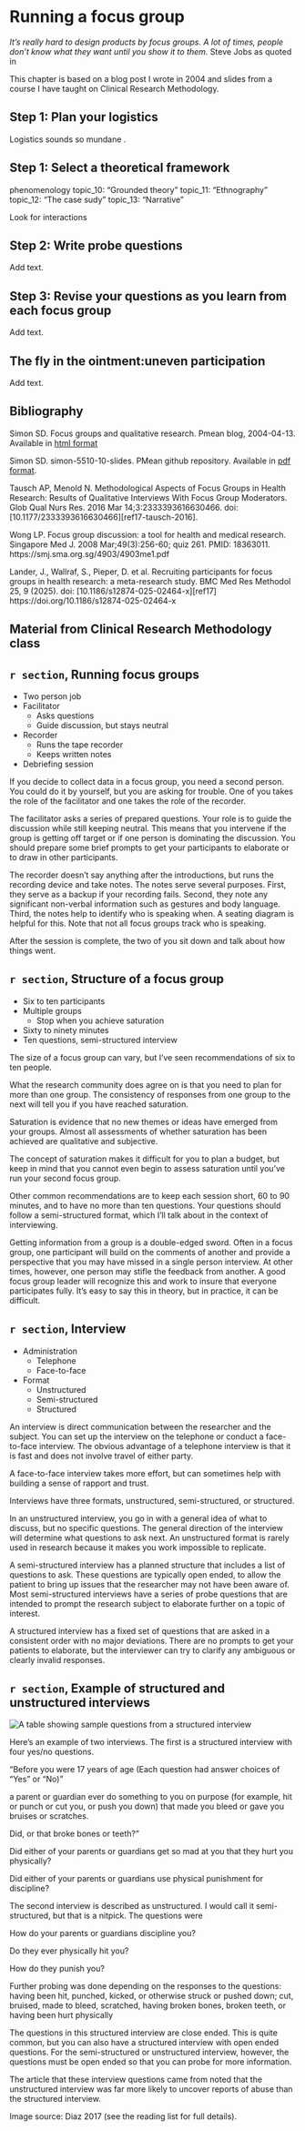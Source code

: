 # Running a focus group

*It's really hard to design products by focus groups. A lot of times, people don't know what they want until you show it to them.* Steve Jobs as quoted in 

This chapter is based on a blog post I wrote in 2004 and slides from a course I have taught on Clinical Research Methodology.

## Step 1: Plan your logistics

Logistics sounds so mundane .

## Step 1: Select a theoretical framework

phenomenology
  topic_10: "Grounded theory"
  topic_11: "Ethnography"
  topic_12: "The case sudy"
  topic_13: "Narrative"

Look for interactions

## Step 2: Write probe questions

Add text.

## Step 3: Revise your questions as you learn from each focus group

Add text.

## The fly in the ointment:uneven participation

Add text.

## Bibliography

Simon SD. Focus groups and qualitative research. Pmean blog, 2004-04-13. Available in [html format][ref17-simon-2004]

Simon SD. simon-5510-10-slides. PMean github repository. Available in [pdf format][ref17-simon-nodate].

Tausch AP, Menold N. Methodological Aspects of Focus Groups in Health Research: Results of Qualitative Interviews With Focus Group Moderators. Glob Qual Nurs Res. 2016 Mar 14;3:2333393616630466. doi: [10.1177/2333393616630466][ref17-tausch-2016].

Wong LP. Focus group discussion: a tool for health and medical research. Singapore Med J. 2008 Mar;49(3):256-60; quiz 261. PMID: 18363011. https://smj.sma.org.sg/4903/4903me1.pdf

Lander, J., Wallraf, S., Pieper, D. et al. Recruiting participants for focus groups in health research: a meta-research study. BMC Med Res Methodol 25, 9 (2025). doi: [10.1186/s12874-025-02464-x][ref17] https://doi.org/10.1186/s12874-025-02464-x

[ref-tausch-2016]: https://dx.doi.org/10.1177/2333393616630466

[ref17-simon-2004]: http://pmean.com/posts/focus-groups-are-great/

[ref17-simon-nodate]: https://github.com/pmean/classes/blob/master/clinical-research-methodology/10/results/simon-5510-10-slides.pdf

## Material from Clinical Research Methodology class

## `r section`, Running focus groups

-   Two person job
-   Facilitator
    -   Asks questions
    -   Guide discussion, but stays neutral
-   Recorder
    -   Runs the tape recorder
    -   Keeps written notes
-   Debriefing session
  
::: notes

If you decide to collect data in a focus group, you need a second person. You could do it by yourself, but you are asking for trouble. One of you takes the role of the facilitator and one takes the role of the recorder.

The facilitator asks a series of prepared questions. Your role is to guide the discussion while still keeping neutral. This means that you intervene if the group is getting off target or if one person is dominating the discussion. You should prepare some brief prompts to get your participants to elaborate or to draw in other participants.

The recorder doesn't say anything after the introductions, but runs the recording device and take notes. The notes serve several purposes. First, they serve as a backup if your recording fails. Second, they note any significant non-verbal information such as gestures and body language. Third, the notes help to identify who is speaking when. A seating diagram is helpful for this. Note that not all focus groups track who is speaking.

After the session is complete, the two of you sit down and talk about how things went.

:::

## `r section`, Structure of a focus group

-   Six to ten participants
-   Multiple groups
    -   Stop when you achieve saturation
-   Sixty to ninety minutes
-   Ten questions, semi-structured interview

::: notes

The size of a focus group can vary, but I've seen recommendations of six to ten people.

What the research community does agree on is that you need to plan for more than one group. The consistency of responses from one group to the next will tell you if you have reached saturation. 

Saturation is evidence that no new themes or ideas have emerged from your groups. Almost all assessments of whether saturation has been achieved are qualitative and subjective.

The concept of saturation makes it difficult for you to plan a budget, but keep in mind that you cannot even begin to assess saturation until you've run your second focus group.

Other common recommendations are to keep each session short, 60 to 90 minutes, and to have no more than ten questions. Your questions should follow a semi-structured format, which I'll talk about in the context of interviewing.

Getting information from a group is a double-edged sword. Often in a focus group, one participant will build on the comments of another and provide a perspective that you may have missed in a single person interview. At other times, however, one person may stifle the feedback from another. A good focus group leader will recognize this and work to insure that everyone participates fully. It's easy to say this in theory, but in practice, it can be difficult.

:::

## `r section`, Interview

-   Administration
    -   Telephone
    -   Face-to-face
-   Format
    -   Unstructured
    -   Semi-structured
    -   Structured

::: notes

An interview is direct communication between the researcher and the subject. You can set up the interview on the telephone or conduct a face-to-face interview. The obvious advantage of a telephone interview is that it is fast and does not involve travel of either party. 

A face-to-face interview takes more effort, but can sometimes help with building a sense of rapport and trust.

Interviews have three formats, unstructured, semi-structured, or structured.

In an unstructured interview, you go in with a general idea of what to discuss, but no specific questions. The general direction of the interview will determine what questions to ask next. An unstructured format is rarely used in research because it makes you work impossible to replicate.

A semi-structured interview has a planned structure that includes a list of questions to ask. These questions are typically open ended, to allow the patient to bring up issues that the researcher may not have been aware of. Most semi-structured interviews have a series of probe questions that are intended to prompt the research subject to elaborate further on a topic of interest.

A structured interview has a fixed set of questions that are asked in a consistent order with no major deviations. There are no prompts to get your patients to elaborate, but the interviewer can try to clarify any ambiguous or clearly invalid responses.

:::

## `r section`, Example of structured and unstructured interviews

![](../images/interview-questions.png "A table showing sample questions from a structured interview")

::: notes

Here's an example of two interviews. The first is a structured interview with four yes/no questions. 

"Before you were 17 years of age (Each question had answer choices of “Yes” or “No)"

a parent or guardian ever do something to you on purpose (for example, hit or punch or cut you, or push you down) that made you bleed or gave you bruises or scratches.
 
Did, or that broke bones or teeth?”
 
Did either of your parents or guardians get so mad at you that they hurt you physically?
 
Did either of your parents or guardians use physical punishment for discipline?

The second interview is described as unstructured. I would call it semi-structured, but that is a nitpick. The questions were

How do your parents or guardians discipline you?

Do they ever physically hit you?

How do they punish you?

Further probing was done depending on the responses to the questions: having been hit, punched, kicked, or otherwise struck or pushed down; cut, bruised, made to bleed, scratched, having broken bones, broken teeth, or having been hurt physically
 
The questions in this structured interview are close ended. This is quite common, but you can also have a structured interview with open ended questions. For the semi-structured or unstructured interview, however, the questions must be open ended so that you can probe for more information.

The article that these interview questions came from noted that the unstructured interview was far more likely to uncover reports of abuse than the structured interview.

Image source: Diaz 2017 (see the reading list for full details).

:::


